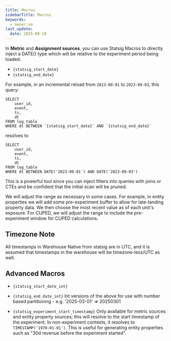 ```yaml
---
title: Macros
sidebarTitle: Macros
keywords:
  - owner:vm
last_update:
  date: 2025-09-18
---
```


In **Metric** and **Assignment sources**, you can use Statsig Macros to directly inject a DATE() type which will be relative to the experiment period being loaded.

- `{statsig_start_date}`
- `{statsig_end_date}`

For example, in an incremental reload from `2023-09-01` to `2023-09-03`, this query:

```
SELECT
    user_id,
    event,
    ts,
    dt
FROM log_table
WHERE dt BETWEEN `{statsig_start_date}` AND `{statsig_end_date}`
```

resolves to

```
SELECT
    user_id,
    event,
    ts,
    dt
FROM log_table
WHERE dt BETWEEN DATE('2023-09-01') AND DATE('2023-09-03')
```

This is a powerful tool since you can inject filters into queries with joins or CTEs and be confident that the initial scan will be pruned.

We will adjust the range as necessary in some cases. For example, in entity properties we will add some pre-experiment buffer to allow for late-landing property data. We then choose the most recent value as of each unit's exposure. For CUPED, we will adjust the range to include the pre-experiment window for CUPED calculations.

## Timezone Note
All timestamps in Warehouse Native from statsig are in UTC, and it is assumed that timestamps in the warehouse will be timezone-less/UTC as well.

## Advanced Macros
- `{statsig_start_date_int}`
- `{statsig_end_date_int}`
Int versions of the above for use with number based partitioning - e.g. '2025-03-01' => 20250301

- `{statsig_experiment_start_timestamp}`
Only available for metric sources and entity property sources; this will resolve to the start timestamp of the experiment. In non-experiment contexts, it resolves to `TIMESTAMP('1970-01-01')`. This is useful for generating entity properties such as "30d revenue before the experiment started".


